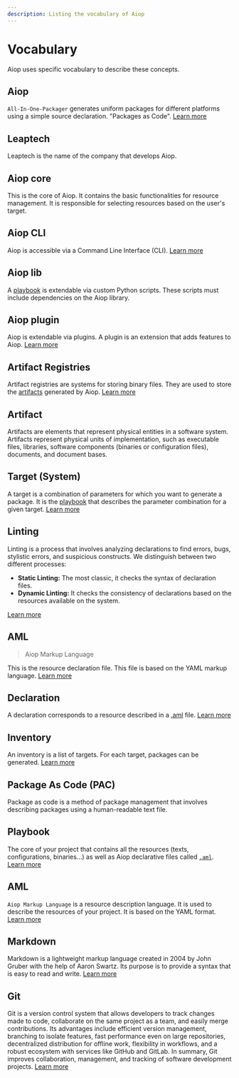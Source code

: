 ```yaml
---
description: Listing the vocabulary of Aiop
---
```


# Vocabulary

Aiop uses specific vocabulary to describe these concepts.

## Aiop

`All-In-One-Packager` generates uniform packages for different platforms using a simple source declaration. "Packages as Code". [Learn more](../aiop/)

## Leaptech

Leaptech is the name of the company that develops Aiop.

## Aiop core

This is the core of Aiop. It contains the basic functionalities for resource management. It is responsible for selecting resources based on the user's target.

## Aiop CLI

Aiop is accessible via a Command Line Interface (CLI). [Learn more](../cli/)

## Aiop lib

A [playbook](#playbook) is extendable via custom Python scripts. These scripts must include dependencies on the Aiop library.

## Aiop plugin

Aiop is extendable via plugins. A plugin is an extension that adds features to Aiop. [Learn more](../plugin/)

## Artifact Registries

Artifact registries are systems for storing binary files. They are used to store the [artifacts](#artifact) generated by Aiop. [Learn more](../registry/)

## Artifact

Artifacts are elements that represent physical entities in a software system. Artifacts represent physical units of implementation, such as executable files, libraries, software components (binaries or configuration files), documents, and document bases.

## Target (System)

A target is a combination of parameters for which you want to generate a package. It is the [playbook](#playbook) that describes the parameter combination for a given target. [Learn more](../system/)

## Linting

Linting is a process that involves analyzing declarations to find errors, bugs, stylistic errors, and suspicious constructs. We distinguish between two different processes:

- **Static Linting:** The most classic, it checks the syntax of declaration files.
- **Dynamic Linting:** It checks the consistency of declarations based on the resources available on the system.

[Learn more](../linting/)

## AML

> Aiop Markup Language

This is the resource declaration file. This file is based on the YAML markup language. [Learn more](../declarations/)

## Declaration

A declaration corresponds to a resource described in a [.aml](#aml) file. [Learn more](../declaration/)

## Inventory

An inventory is a list of targets. For each target, packages can be generated. [Learn more](../inventory/)

## Package As Code (PAC)

Package as code is a method of package management that involves describing packages using a human-readable text file.

## Playbook

The core of your project that contains all the resources (texts, configurations, binaries...) as well as Aiop declarative files called [`.aml`](#aml). [Learn more](../playbook/)

## AML

`Aiop Markup Language` is a resource description language. It is used to describe the resources of your project. It is based on the YAML format. [Learn more](../aml/)

## Markdown

Markdown is a lightweight markup language created in 2004 by John Gruber with the help of Aaron Swartz. Its purpose is to provide a syntax that is easy to read and write. [Learn more](../markdown/)

## Git

Git is a version control system that allows developers to track changes made to code, collaborate on the same project as a team, and easily merge contributions. Its advantages include efficient version management, branching to isolate features, fast performance even on large repositories, decentralized distribution for offline work, flexibility in workflows, and a robust ecosystem with services like GitHub and GitLab. In summary, Git improves collaboration, management, and tracking of software development projects. [Learn more](https://git-scm.com)